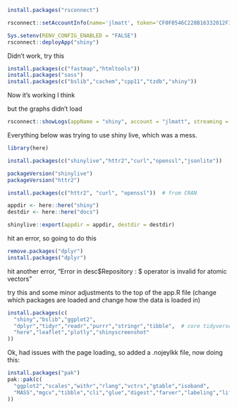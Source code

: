 


```r
install.packages("rsconnect")
```


```r
rsconnect::setAccountInfo(name='jlmatt', token='CF0F0546C228B16332012F12284CE016', secret='8kP1MxDsTsm9rbkreoylzpXn+RXz1y1QnbDaIVuK')
```

```r
Sys.setenv(RENV_CONFIG_ENABLED = "FALSE")
rsconnect::deployApp("shiny")
```

Didn't work, try this

```r

install.packages(c("fastmap","htmltools"))
install.packages("sass")
install.packages(c("bslib","cachem","cpp11","tzdb","shiny"))
```

Now it's working I think 

but the graphs didn't load

```r
rsconnect::showLogs(appName = "shiny", account = "jlmatt", streaming = TRUE)
```



Everything below was trying to use shiny live, which was a mess.







```r
library(here)
```


```r
install.packages(c("shinylive","httr2","curl","openssl","jsonlite"))
```

```r
packageVersion("shinylive")
packageVersion("httr2")
```

```r
install.packages(c("httr2", "curl", "openssl"))  # from CRAN
```

```r
appdir <- here::here("shiny")
destdir <- here::here("docs") 
```

```r
shinylive::export(appdir = appdir, destdir = destdir)
```

hit an error, so going to do this

```r
remove.packages("dplyr")
install.packages("dplyr") 
```

hit another error, "Error in desc$Repository : $ operator is invalid for atomic vectors"

try this and some minor adjustments to the top of the app.R file (change which packages are loaded and change how the data is loaded in)
```r
install.packages(c(
  "shiny","bslib","ggplot2",
  "dplyr","tidyr","readr","purrr","stringr","tibble",  # core tidyverse pieces
  "here","leaflet","plotly","shinyscreenshot"
))
```

Ok, had issues with the page loading, so added a .nojeylkk file, now doing this:

```r
install.packages("pak")
pak::pak(c(
  "ggplot2","scales","withr","rlang","vctrs","gtable","isoband",
  "MASS","mgcv","tibble","cli","glue","digest","farver","labeling","lifecycle"
))
```

